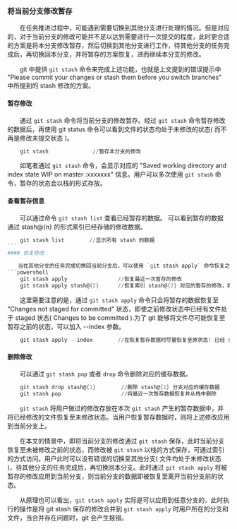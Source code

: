 ### 将当前分支修改暂存

　　在任务推进过程中，可能遇到需要切换到其他分支进行处理的情况。但是对应的，对于当前分支的修改可能并不足以达到需要进行一次提交的程度，此时更合适的方案是将本分支修改暂存，然后切换到其他分支进行工作，待其他分支的任务完成后，再切换回本分支，并将暂存的方案恢复，进而继续本分支的修改。

　　git 中提供 `git stash` 命令来完成上述功能，也就是上文提到的错误提示中 "Please commit your changes or stash them before you switch branches" 中所提到的 stash 修改的方案。

#### 暂存修改

　　通过 `git stash` 命令将当前分支的修改暂存。经过 `git stash` 命令暂存修改的数据后，再使用 git status 命令可以看到文件的状态均处于未修改的状态( 而不再是修改未提交状态 )。
```powershell
    git stash              //暂存本分支的修改
```
 　　如笔者通过 `git stash` 命令，会显示对应的 "Saved working directory and index state WIP on master :xxxxxxx" 信息。用户可以多次使用 `git stash` 命令，暂存的状态会以栈的形式存放。

#### 查看暂存信息

　　可以通过命令 `git stash list` 查看已经暂存的数据。 可以看到暂存的数据通过 stash@{n} 的形式索引已经存储的修改数据。
```powershell
    git stash list        //显示所有 stash 的数据
```　　
#### 恢复修改

　　当在其他分支的任务完成切换回当前分支后，可以使用 `git stash apply` 命令恢复之前被暂存的数据。
```powershell
    git stash apply                //恢复最近一次暂存的修改
    git stash apply stash@{2}      //恢复索引 stash@{2} 对应的暂存的修改，索引可以通过 git stash list 进行查看
```
　　这里需要注意的是，通过 `git stash apply` 命令只会将暂存的数据恢复至 "Changes not staged for committed" 状态，即使之前修改状态中已经有文件处于 staged 状态( Changes to be committed ).为了 git 能够将文件尽可能恢复至暂存之前的状态，可以加入 --index 参数。
```powershell
    git stash apply --index        //在恢复暂存数据时尽量恢复至原状态( 已经 staged 状态 的文件仍恢复为 staged 状态 )
```
#### 删除修改

　　可以通过 `git stash pop` 或者 `drop` 命令删除对应的缓存数据。
```powershell
    git stash drop stash@{1}        //删除 stash@{1} 分支对应的缓存数据
    git stash pop                   //将最近一次暂存数据恢复并从栈中删除
```
　　`git stash` 将用户做过的修改存放在本次 `git stash` 产生的暂存数据中，并将已经修改的文件恢复至未修改状态。当用户恢复暂存数据时，则将上述修改应用到当前分支上。

　　在本文的情景中，即将当前分支的修改通过 `git stash` 保存，此时当前分支恢复至未被修改之前的状态，而修改被 `git stash` 以栈的方式保存，可通过索引的方式访问。用户此时可以没有错误的切换至其他分支( 文件均处于未修改状态 )，待其他分支的任务完成后，再切换回本分支。此时通过 `git stash apply` 将被暂存的修改应用到当前分支，则当前分支的数据即被恢复至离开当前分支前的状态。

　　从原理也可以看出，`git stash apply` 实际是可以应用到任意分支的，此时执行的操作是将 git stash 保存的修改合并到 `git stash apply` 时用户所在的分支和文件，当合并存在问题时，git 会产生报错。